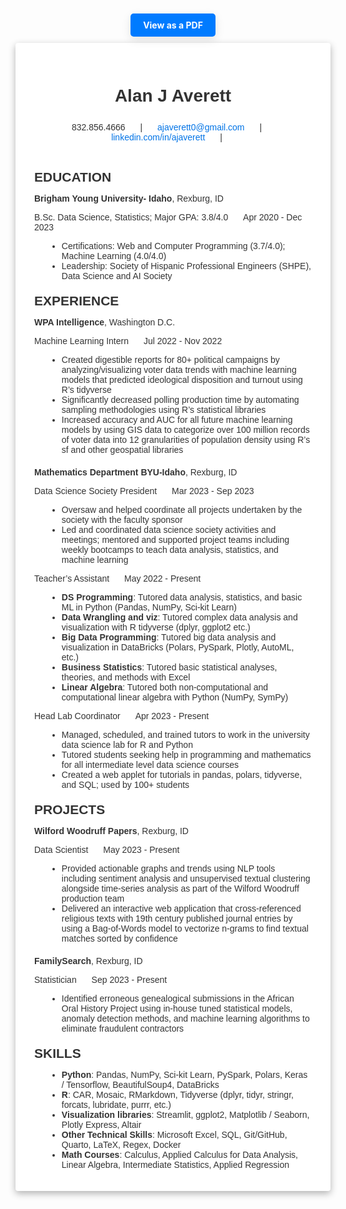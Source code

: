 
```{=html}

<div style="text-align: center; margin-top: 20px;">
    <a href="resume.pdf" target="_blank" style="background-color: #007BFF; color: white; padding: 10px 20px; text-decoration: none; border-radius: 5px; font-weight: bold; box-shadow: 0px 5px 15px rgba(0, 0, 0, 0.1);">View as a PDF</a>
</div>


<div style="max-width: 800px; margin: 20px auto; padding: 20px; background-color: #fff; box-shadow: 0px 4px 12px rgba(0, 0, 0, 0.3); border-radius: 4px;">


<div style="font-family: Arial, sans-serif; margin: 10px; color: #333;">

<!-- Header -->
<div style="text-align: center; display: flex; align-items: center; justify-content: center;">
<h1 style="font-size: 2em; margin-bottom: 10px;">Alan J Averett</h1>
</div>
<br>
<div style="text-align: center; display: flex; align-items: center; justify-content: center;">
<p style="font-size: 1em; margin-top: 0;">
    <span style="margin-right: 20px;">832.856.4666</span>
    <span style="margin-right: 20px;">|</span>
    <span style="margin-right: 20px;"><a href="mailto:ajaverett0@gmail.com" style="text-decoration: none; color: #0073e6;">ajaverett0@gmail.com</a></span>
    <span style="margin-right: 20px;">|</span>
    <span style="margin-right: 20px;"><a href="https://linkedin.com/in/ajaverett" target="_blank" style="text-decoration: none; color: #0073e6;">linkedin.com/in/ajaverett</a></span>
    <span style="margin-right: 20px;">|</span>
</p>
</div>

<!-- Education -->
<h2 style="font-size: 1.5em; margin-bottom: 10px;">EDUCATION</h2>
<p><strong>Brigham Young University- Idaho</strong>, Rexburg, ID</p>
<p>B.Sc. Data Science, Statistics; Major GPA: 3.8/4.0 <span style="margin-left: 20px;">Apr 2020 - Dec 2023</span></p>
<ul style="list-style-type: disc; margin-left: 20px;">
    <li>Certifications: Web and Computer Programming (3.7/4.0); Machine Learning (4.0/4.0)</li>
    <li>Leadership: Society of Hispanic Professional Engineers (SHPE), Data Science and AI Society</li>
</ul>

<!-- Experience -->
<h2 style="font-size: 1.5em; margin-top: 20px; margin-bottom: 10px;">EXPERIENCE</h2>
    <!-- WPA Intelligence -->
    <div style="margin-bottom: 20px;">
        <p><strong>WPA Intelligence</strong>, Washington D.C.</p>
        <p>Machine Learning Intern <span style="margin-left: 20px;">Jul 2022 - Nov 2022</span></p>
        <ul style="list-style-type: disc; margin-left: 20px;">
            <li>Created digestible reports for 80+ political campaigns by analyzing/visualizing voter data trends with machine learning models that predicted ideological disposition and turnout using R’s tidyverse</li>
            <li>Significantly decreased polling production time by automating sampling methodologies using R’s statistical libraries</li>
            <li>Increased accuracy and AUC for all future machine learning models by using GIS data to categorize over 100 million records of voter data into 12 granularities of population density using R’s sf and other geospatial libraries</li>
        </ul>
    </div>

    <!-- Mathematics Department BYU-Idaho -->
    <div style="margin-bottom: 20px;">
        <p><strong>Mathematics Department BYU-Idaho</strong>, Rexburg, ID</p>
        
        <!-- Data Science Society President -->
        <p>Data Science Society President <span style="margin-left: 20px;">Mar 2023 - Sep 2023</span></p>
        <ul style="list-style-type: disc; margin-left: 20px;">
            <li>Oversaw and helped coordinate all projects undertaken by the society with the faculty sponsor</li>
            <li>Led and coordinated data science society activities and meetings; mentored and supported project teams including weekly bootcamps to teach data analysis, statistics, and machine learning</li>
        </ul>

        <!-- Teacher’s Assistant -->
        <p>Teacher’s Assistant <span style="margin-left: 20px;">May 2022 - Present</span></p>
        <ul style="list-style-type: disc; margin-left: 20px;">
            <li><strong>DS Programming</strong>: Tutored data analysis, statistics, and basic ML in Python (Pandas, NumPy, Sci-kit Learn)</li>
            <li><strong>Data Wrangling and viz</strong>: Tutored complex data analysis and visualization with R tidyverse (dplyr, ggplot2 etc.)</li>
            <li><strong>Big Data Programming</strong>: Tutored big data analysis and visualization in DataBricks (Polars, PySpark, Plotly, AutoML, etc.)</li>
            <li><strong>Business Statistics</strong>: Tutored basic statistical analyses, theories, and methods with Excel</li>
            <li><strong>Linear Algebra</strong>: Tutored both non-computational and computational linear algebra with Python (NumPy, SymPy)</li>
        </ul>

        <!-- Head Lab Coordinator -->
        <p>Head Lab Coordinator <span style="margin-left: 20px;">Apr 2023 - Present</span></p>
        <ul style="list-style-type: disc; margin-left: 20px;">
            <li>Managed, scheduled, and trained tutors to work in the university data science lab for R and Python</li>
            <li>Tutored students seeking help in programming and mathematics for all intermediate level data science courses</li>
            <li>Created a web applet for tutorials in pandas, polars, tidyverse, and SQL; used by 100+ students</li>
        </ul>
    </div>

<!-- Projects -->
<h2 style="font-size: 1.5em; margin-top: 20px; margin-bottom: 10px;">PROJECTS</h2>
    <!-- Wilford Woodruff Papers -->
    <div style="margin-bottom: 20px;">
        <p><strong>Wilford Woodruff Papers</strong>, Rexburg, ID</p>
        <p>Data Scientist <span style="margin-left: 20px;">May 2023 - Present</span></p>
        <ul style="list-style-type: disc; margin-left: 20px;">
            <li>Provided actionable graphs and trends using NLP tools including sentiment analysis and unsupervised textual clustering alongside time-series analysis as part of the Wilford Woodruff production team</li>
            <li>Delivered an interactive web application that cross-referenced religious texts with 19th century published journal entries by using a Bag-of-Words model to vectorize n-grams to find textual matches sorted by confidence</li>
        </ul>
    </div>

    <!-- FamilySearch -->
    <div style="margin-bottom: 20px;">
        <p><strong>FamilySearch</strong>, Rexburg, ID</p>
        <p>Statistician <span style="margin-left: 20px;">Sep 2023 - Present</span></p>
        <ul style="list-style-type: disc; margin-left: 20px;">
            <li>Identified erroneous genealogical submissions in the African Oral History Project using in-house tuned statistical models, anomaly detection methods, and machine learning algorithms to eliminate fraudulent contractors</li>
        </ul>
    </div>

<!-- Skills -->
<h2 style="font-size: 1.5em; margin-top: 20px; margin-bottom: 10px;">SKILLS</h2>
    <ul style="list-style-type: disc; margin-left: 20px;">
        <li><strong>Python</strong>: Pandas, NumPy, Sci-kit Learn, PySpark, Polars, Keras / Tensorflow, BeautifulSoup4, DataBricks</li>
        <li><strong>R</strong>: CAR, Mosaic, RMarkdown, Tidyverse (dplyr, tidyr, stringr, forcats, lubridate, purrr, etc.)</li>
        <li><strong>Visualization libraries</strong>: Streamlit, ggplot2, Matplotlib / Seaborn, Plotly Express, Altair</li>
        <li><strong>Other Technical Skills</strong>: Microsoft Excel, SQL, Git/GitHub, Quarto, LaTeX, Regex, Docker</li>
        <li><strong>Math Courses</strong>: Calculus, Applied Calculus for Data Analysis, Linear Algebra, Intermediate Statistics, Applied Regression</li>
    </ul>

</div>

</div>
```